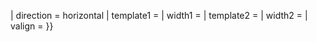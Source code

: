 <includeonly>{{Double template
| align        = {{{{{|safesubst:}}}#switch: {{{1|}}}
  |left|right    = {{{1|}}}
  |center|centre = center
}}
| direction    = horizontal
| template1       = {{{2}}}
| width1       = {{{3|0}}}
| template2       = {{{4}}}
| width2       = {{{5|0}}}
| valign       = {{{valign|middle}}} <!-- style="vertical-align:{{{valign|middle}}};" -->
}}</includeonly>